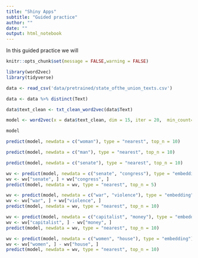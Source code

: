 ```yaml
---
title: "Shiny Apps"
subtitle: "Guided practice"
author: ""
date: ""
output: html_notebook
---
```


In this guided practice we will

```r
knitr::opts_chunk$set(message = FALSE,warning = FALSE)
```

```r
library(word2vec)
library(tidyverse)

data <- read_csv('data/pretrained/state_ofthe_union_texts.csv')

data <- data %>% distinct(Text)

data$text_clean <- txt_clean_word2vec(data$Text)
```

```r
model <- word2vec(x = data$text_clean, dim = 15, iter = 20,  min_count=5)

model
```

```r
predict(model, newdata = c("woman"), type = "nearest", top_n = 10)
```

```r
predict(model, newdata = c("man"), type = "nearest", top_n = 10)

```

```r
predict(model, newdata = c("senate"), type = "nearest", top_n = 10)

```
```r
wv <- predict(model, newdata = c("senate", "congress"), type = "embedding")
wv <- wv["senate", ] + wv["congress", ]
predict(model, newdata = wv, type = "nearest", top_n = 5)

```

```r
wv <- predict(model, newdata = c("war", "violence"), type = "embedding")
wv <- wv["war", ] + wv["violence", ]
predict(model, newdata = wv, type = "nearest", top_n = 10)

```
```r
wv <- predict(model, newdata = c("capitalist", "money"), type = "embedding")
wv <- wv["capitalist", ] - wv["money", ]
predict(model, newdata = wv, type = "nearest", top_n = 10)

```

```r
wv <- predict(model, newdata = c("women", "house"), type = "embedding")
wv <- wv["women", ] - wv["house", ]
predict(model, newdata = wv, type = "nearest", top_n = 10)

```
